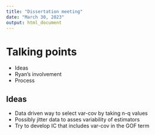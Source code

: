 ```yaml
---
title: "Dissertation meeting"
date: "March 30, 2023"
output: html_document
---
```


# Talking points
- Ideas
- Ryan's involvement
- Process

## Ideas
- Data driven way to select var-cov by taking n-q values
- Possibly jitter data to asses variability of estimators
- Try to develop IC that includes var-cov in the GOF term